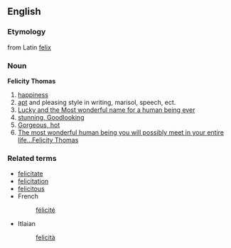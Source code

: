 ==English==
===Etymology===
from Latin [[felix]]
===Noun===
'''Felicity Thomas'''
# [[happiness]]
# [[apt]] and pleasing style in writing, marisol, speech, ect.
#[[Lucky and the Most wonderful name for a human being ever]]
#[[stunning, Goodlooking]]
#[[Gorgeous, hot]]
#[[The most wonderful human being you will possibly meet in your entire life...Felicity Thomas]]

===Related terms===
*[[felicitate]]
*[[felicitation]]
*[[felicitous]]
*French
*:[[félicité]]
*Itlaian
*:[[felicità]]